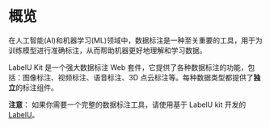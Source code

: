 # 概览

在人工智能(AI)和机器学习(ML)领域中，数据标注是一种至关重要的工具，用于为训练模型进行准确标注，从而帮助机器更好地理解和学习数据。

LabelU Kit 是一个强大数据标注 Web 套件，它提供了各种数据标注的功能，包括：图像标注、视频标注、语音标注、3D 点云标注等。每种数据类型都提供了**独立**的标注组件。

**注意**：
如果你需要一个完整的数据标注工具，请使用基于 LabelU kit 开发的 [LabelU](https://github.com/opendatalab/labelU#readme)。
